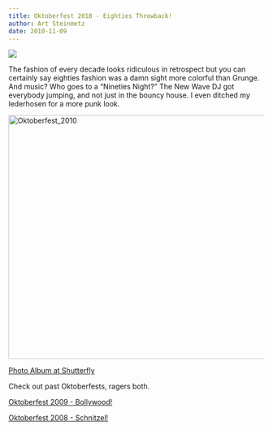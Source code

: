 ```yaml
---
title: Oktoberfest 2010 - Eighties Throwback!
author: Art Steinmetz
date: 2010-11-09
---
```


![](/img/2010/eighties.JPG)

The fashion of every decade looks ridiculous in retrospect but you can certainly say eighties fashion was a damn sight more colorful than Grunge. And music? Who goes to a "Nineties Night?" The New Wave DJ got everybody jumping, and not just in the bouncy house. I even ditched my lederhosen for a more punk look.

```{=html}
<a data-flickr-embed="true" href="https://www.flickr.com/photos/26882514@N02/albums/72177720306096883" title="Oktoberfest_2010"><img src="https://live.staticflickr.com/65535/52694330587_58be4844ef.jpg" width="640" height="480" alt="Oktoberfest_2010"></a><script async src="//embedr.flickr.com/assets/client-code.js" charset="utf-8"></script>
```
[Photo Album at Shutterfly](https://link.shutterfly.com/yJvpapb9uxb)

Check out past Oktoberfests, ragers both.

[Oktoberfest 2009 - Bollywood!](2009-10-06_Oktoberfest_2009.html)

[Oktoberfest 2008 - Schnitzel!](2008-10-21_Oktoberfest_2008.html)

